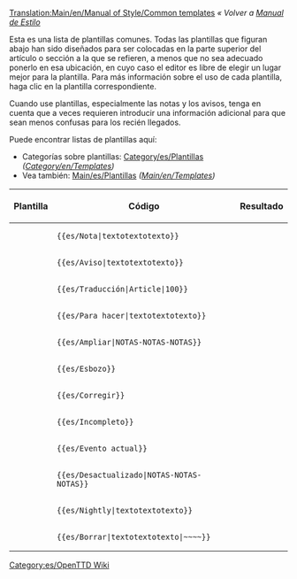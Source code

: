 [[Translation:Main/en/Manual of Style/Common templates]]
''« Volver a [[Main/es/Manual de Estilo|Manual de Estilo]]''

Esta es una lista de plantillas comunes. Todas las plantillas que figuran abajo han sido diseñados para ser colocadas en la parte superior del artículo o sección a la que se refieren, a menos que no sea adecuado ponerlo en esa ubicación, en cuyo caso el editor es libre de elegir un lugar mejor para la plantilla. Para más información sobre el uso de cada plantilla, haga clic en la plantilla correspondiente.

Cuando use plantillas, especialmente las notas y los avisos, tenga en cuenta que a veces requieren introducir una información adicional para que sean menos confusas para los recién llegados.

Puede encontrar listas de plantillas aquí:
* Categorías sobre plantillas: [[Category/es/Plantillas]] ''([[Category/en/Templates]])''
* Vea también: [[Main/es/Plantillas]] ''([[Main/en/Templates]])''

{|
!Plantilla!!Código!!Resultado
|-
|{{en/S|Nota/Es}}||<pre>{{es/Nota|textotextotexto}}</pre>||{{es/Nota|textotextotexto}}
|-
|{{en/S|Aviso/Es}}||<pre>{{es/Aviso|textotextotexto}}</pre>||{{es/Aviso|textotextotexto}}
|-
|{{en/S|Traducción/Es}}||<pre>{{es/Traducción|Article|100}}</pre>||{{es/Traducción|Article|100}}
|-
|{{en/S|Para hacer/Es}}||<pre>{{es/Para hacer|textotextotexto}}</pre>||{{es/Para hacer|textotextotexto| }}
|-
|{{en/S|Ampliar/Es}}||<pre>{{es/Ampliar|NOTAS-NOTAS-NOTAS}}</pre>||{{es/Ampliar|NOTAS-NOTAS-NOTAS|}}
|-
|{{en/S|Esbozo/Es}}||<pre>{{es/Esbozo}}</pre>||{{es/Esbozo|}}
|-
|{{en/S|Corregir/Es}}||<pre>{{es/Corregir}}</pre>||{{es/Corregir|}}
|-
|{{en/S|Incompleto/Es}} ||<pre>{{es/Incompleto}}</pre>||{{es/Incompleto|}}
|-
|{{en/S|Evento_actual/Es}}||<pre>{{es/Evento actual}}</pre>||{{es/Evento actual|}}
|-
|{{en/S|Desactualizado/Es}}||<pre>{{es/Desactualizado|NOTAS-NOTAS-NOTAS}}</pre>||{{es/Desactualizado|NOTAS-NOTAS-NOTAS|}}
|-
|{{en/S|Nightly/Es}}||<pre>{{es/Nightly|textotextotexto}}</pre>||{{es/Nightly|textotextotexto}}
|-
|{{en/S|Borrar/Es}}||<pre>{{es/Borrar|textotextotexto|~~~~}}</pre>||{{es/Borrar|textotextotexto|[[Archive/en/Zojj|Zojj]] 11:21, 6 June 2007 (CEST)| }}
|}

[[Category:es/OpenTTD Wiki]]